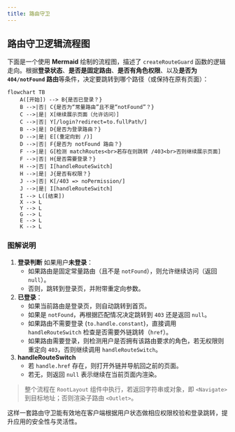 ```yaml
---
title: 路由守卫
---
```



## 路由守卫逻辑流程图

下面是一个使用 **Mermaid** 绘制的流程图，描述了 `createRouteGuard` 函数的逻辑走向。根据**登录状态**、**是否是固定路由**、**是否有角色权限**、以及**是否为 `404/notFound` 路由**等条件，决定要跳转到哪个路径（或保持在原有页面）：

```mermaid
flowchart TB
    A([开始]) --> B{是否已登录？}
    B -->|否| C{是否为“常量路由”且不是“notFound”？}
    C -->|是| X[继续展示页面（允许访问）]
    C -->|否| Y[/login?redirect=to.fullPath/]
    B -->|是| D{是否为登录路由？}
    D -->|是| E[(重定向到 /)]
    D -->|否| F{是否为 notFound 路由？}
    F -->|是| G[检测 matchRoutes<br>若存在则跳转 /403<br>否则继续展示页面]
    F -->|否| H{是否需要登录？}
    H -->|否| I[handleRouteSwitch]
    H -->|是| J{是否有权限？}
    J -->|否| K[/403 => noPermission/]
    J -->|是| I[handleRouteSwitch]
    I --> L([结束])
    X --> L
    Y --> L
    G --> L
    E --> L
    K --> L
```

### 图解说明

1. **登录判断**
   如果用户**未登录**：
   - 如果路由是固定常量路由（且不是 `notFound`），则允许继续访问（返回 `null`）。
   - 否则，跳转到登录页，并附带重定向参数。
2. **已登录**：
   - 如果当前路由是登录页，则自动跳转到首页。
   - 如果是 `notFound`，再根据匹配情况决定跳转到 `403` 还是返回 `null`。
   - 如果路由不需要登录 (`to.handle.constant`)，直接调用 `handleRouteSwitch` 检查是否需要外链跳转（`href`）。
   - 如果路由需要登录，则检测用户是否拥有该路由要求的角色，若无权限则重定向 `403`，否则继续调用 `handleRouteSwitch`。
3. **handleRouteSwitch**
   - 若 `handle.href` 存在，则打开外链并导航回之前的页面。
   - 若无，则返回 `null` 表示继续在当前页面内渲染。

> 整个流程在 `RootLayout` 组件中执行，若返回字符串或对象，即 `<Navigate>` 到目标地址；否则渲染子路由 `<Outlet>`。

这样一套路由守卫能有效地在客户端根据用户状态做相应权限校验和登录跳转，提升应用的安全性与灵活性。
